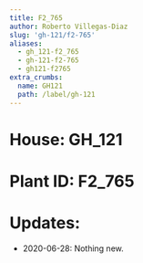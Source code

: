 ```yaml
---
title: F2_765
author: Roberto Villegas-Diaz
slug: 'gh-121/f2-765'
aliases:
  - gh_121-f2_765
  - gh-121-f2-765
  - gh121-f2765
extra_crumbs:
  name: GH121
  path: /label/gh-121
---
```


# **House**: GH_121
# **Plant ID**: F2_765
# **Updates**: 
 - 2020-06-28: Nothing new.
